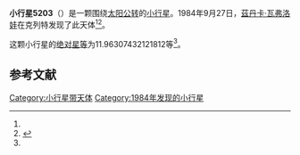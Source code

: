 {{Infobox planet
| bgcolour = #FFFFC0
| name = 5203 Pavarotti
| symbol = 
| image = 
| caption = 
| discovery = yes
| discovery_ref = 
| discoverer = [[茲丹卡·瓦弗洛娃|茲丹卡·瓦弗洛娃]]
| discovery_site = [[克列特|克列特]] 
| discovered = 1984年9月27日
| designations = yes
| mp_name = 
| named_after = 
| alt_names = 1984 SF1/ 1933 FC1 / 1950 HG / 1974 RH1
| mp_category = [[主带小行星|主带小行星]]
| orbit_ref = <ref name="a">[http://ssd.jpl.nasa.gov/sbdb.cgi?sstr=5203 5203 Pavarotti] {{Wayback|url=http://ssd.jpl.nasa.gov/sbdb.cgi?sstr=5203 |date=20140902015314 }}，小行星數據庫瀏覽器（JPL Small-Body Database Browser）－[[美国国家航空航天局|美国国家航空航天局]]喷气推进实验室</ref>
| epoch = 2456400.5 (2013年4月18日更新)
| aphelion = {{convert|2.647714754748154|AU|km|3|abbr=on|lk=out}}
| perihelion = {{convert|1.820639963913504|AU|km|3|abbr=on}}
| semimajor = {{convert|2.234177359330829|AU|km|3|abbr=on}}
| eccentricity = 0.185096046
| period = 1219.76143 [[日|日]]<br />3.34[[儒略年|儒略年]]
| avg_speed = 
| inclination = 2.800959726126077
| asc_node = 293.3734126313338
| mean_anomaly = 
| arg_peri = 11.96307432121812
| satellites = 
| physical_characteristics = yes
| dimensions = 
| mass = 
| density = 
| surface_grav = 
| escape_velocity = 
| sidereal_day = 
| axial_tilt = 
| pole_ecliptic_lat = 
| pole_ecliptic_lon = 
| albedo = 
| temperatures= 
| temp_name1 = 
| mean_temp_1 = 
| max_temp_1 = 
| temp_name2 = 
| max_temp_2 = 
| spectral_type = 
| abs_magnitude = 11.96307432121812
}}

'''小行星5203'''（{{lang-en|5203 Pavarotti}}）是一颗围绕[[太阳|太阳]][[公转|公转]]的[[小行星|小行星]]。1984年9月27日，[[茲丹卡·瓦弗洛娃|茲丹卡·瓦弗洛娃]]在克列特发现了此天体<ref name="a" /><ref>{{cite news|title=小行星列表|url=http://cfa-www.harvard.edu/iau/lists/NumberedMPs.txt|accessdate=2013-07-08|newspaper=哈佛大学|archive-date=2008-05-17|archive-url=https://web.archive.org/web/20080517010638/http://cfa-www.harvard.edu/iau/lists/NumberedMPs.txt|dead-url=no}}</ref>。

这颗小行星的[[绝对星等|绝对星等]]为11.96307432121812等<ref name="a" />。

==参考文献==
{{reflist}}
{{Minor Planet Number|[[小行星5202|小行星5202]]|[[小行星5204|小行星5204]]}}

{{小天体}}

[[Category:小行星带天体|Category:小行星带天体]]
[[Category:1984年发现的小行星|Category:1984年发现的小行星]]

{{asteroid-stub}}